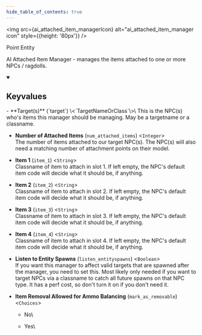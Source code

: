 ```yaml
---
hide_table_of_contents: true
---
```


<!---
!!!!!!
THIS PAGE IS AUTOGENERATED FROM GAME FGD DEFINITIONS!
DO NOT EDIT MANUALLY!
!!!!!!

In order to make edits, you can make an annotation file in /fgd_dump_overrides
-->



<img src={ai_attached_item_managerIcon} alt="ai_attached_item_manager icon" style={{height: '80px'}} />

Point Entity

AI Attached Item Manager - manages the items attached to one or more NPCs / ragdolls.

<details open>
<summary><h2>Keyvalues</h2></summary>
- **Target(s)** (`target`) \<`TargetNameOrClass`\>\
This is the NPC(s) who's items this manager should be managing. May be a targetname or a classname.

- **Number of Attached Items** (`num_attached_items`) \<`Integer`\>\
The number of items attached to our target NPC(s). The NPC(s) will also need a matching number of attachment points on their model.

- **Item 1** (`item_1`) \<`String`\>\
Classname of item to attach in slot 1. If left empty, the NPC's default item code will decide what it should be, if anything.

- **Item 2** (`item_2`) \<`String`\>\
Classname of item to attach in slot 2. If left empty, the NPC's default item code will decide what it should be, if anything.

- **Item 3** (`item_3`) \<`String`\>\
Classname of item to attach in slot 3. If left empty, the NPC's default item code will decide what it should be, if anything.

- **Item 4** (`item_4`) \<`String`\>\
Classname of item to attach in slot 4. If left empty, the NPC's default item code will decide what it should be, if anything.

- **Listen to Entity Spawns** (`listen_entityspawns`) \<`Boolean`\>\
If you want this manager to affect valid targets that are spawned after the manager, you need to set this. Most likely only needed if you want to target NPCs via a classname to catch all future spawns on that NPC type. It has a perf cost, so don't turn it on if you don't need it.

- **Item Removal Allowed for Ammo Balancing** (`mark_as_removable`) \<`Choices`\>
  - No\
    
  - Yes\
    



 </details>

